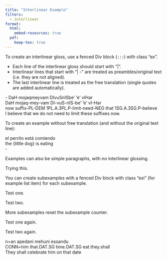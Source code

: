 ```yaml
---
title: "Interlinear Example"
filters:
  - interlinear
format:
  html:
    embed-resources: true
  pdf:
    keep-tex: true
---
```


To create an interlinear gloss, use a fenced Div block (`:::`) with class "ex".

-   Each line of the interlinear gloss should start with "\|".
-   Interlinear lines that start with "\| -" are treated as preambles/original text (i.e. they are not aligned).
-   The last interlinear line is treated as the free translation (single quotes are added automatically).

:::: {#ex-kl .ex}
::: gl
| - DaH mojaqmeyvam DIvuSnISbe’ ’e’ vIHar
| DaH mojaq-mey-vam DI-vuS-nIS-be’ ’e’ vI-Har
| now suffix-PL-DEM 1PL.A.3PL.P-limit-need-NEG that 1SG.A.3SG.P-believe
| I believe that we do not need to limit these suffixes now.
:::
::::

To create an example without free translation (and without the original text line):

:::: {#ex-sp .ex}
::: gl
| el perrito está comiendo
| the {little dog} is eating
| -
:::
::::

Examples can also be simple paragraphs, with no interlinear glossing.

::: ex
Trying this.
:::

You can create subexamples with a fenced Div block with class "exi" (for example list item) for each subexample.

::::: ex
::: exi
Test one.
:::

::: exi
Test two.
:::
:::::

More subexamples reset the subexample counter.

::::::: ex
::: exi
Test one again.
:::

::: exi
Test two again.
:::

:::: exi
::: gl
| n=an apedani mehuni essandu
| CONN=him that.DAT.SG time.DAT.SG eat.they.shall
| They shall celebrate him on that date
:::
::::
:::::::